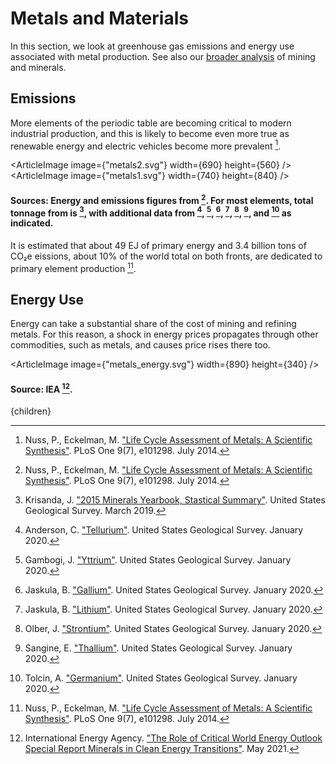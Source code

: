 


# Metals and Materials

In this section, we look at greenhouse gas emissions and energy use associated with metal production. See also our [broader analysis](http://urbancruiseship.org/topic/foodwater/mining) of mining and minerals.

## Emissions
More elements of the periodic table are becoming critical to modern industrial production, and this is likely to become even more true as renewable energy and electric vehicles become more prevalent [^7].

<ArticleImage image={"metals2.svg"} width={690} height={560} />
<ArticleImage image={"metals1.svg"} width={740} height={840} />
#### Sources: Energy and emissions figures from [^7]. For most elements, total tonnage from is [^6], with additional data from [^1], [^2], [^4], [^5], [^8], [^9], and [^10] as indicated.

It is estimated that about 49 EJ of primary energy and 3.4 billion tons of CO₂e eissions, about 10% of the world total on both fronts, are dedicated to primary element production [^7].

## Energy Use
Energy can take a substantial share of the cost of mining and refining metals. For this reason, a shock in energy prices propagates through other commodities, such as metals, and causes price rises there too.

<ArticleImage image={"metals_energy.svg"} width={890} height={340} />
#### Source: IEA [^3].

[^1]: Anderson, C. ["Tellurium"](https://pubs.usgs.gov/periodicals/mcs2020/mcs2020-tellurium.pdf). United States Geological Survey. January 2020.

[^2]: Gambogi, J. ["Yttrium"](https://pubs.usgs.gov/periodicals/mcs2020/mcs2020-yttrium.pdf). United States Geological Survey. January 2020.

[^3]: International Energy Agency. ["The Role of Critical World Energy Outlook Special Report Minerals in Clean Energy Transitions"](https://www.iea.org/reports/the-role-of-critical-minerals-in-clean-energy-transitions). May 2021.

[^4]: Jaskula, B. ["Gallium"](https://pubs.usgs.gov/periodicals/mcs2020/mcs2020-gallium.pdf). United States Geological Survey. January 2020.

[^5]: Jaskula, B. ["Lithium"](https://pubs.usgs.gov/periodicals/mcs2020/mcs2020-lithium.pdf). United States Geological Survey. January 2020.

[^6]: Krisanda, J. ["2015 Minerals Yearbook, Stastical Summary"](https://www.usgs.gov/centers/nmic/statistical-summary). United States Geological Survey. March 2019.

[^7]: Nuss, P., Eckelman, M. ["Life Cycle Assessment of Metals: A Scientific Synthesis"](https://journals.plos.org/plosone/article?id=10.1371/journal.pone.0101298). PLoS One 9(7), e101298. July 2014.

[^8]: Olber, J. ["Strontium"](https://pubs.usgs.gov/periodicals/mcs2020/mcs2020-strontium.pdf). United States Geological Survey. January 2020.

[^9]: Sangine, E. ["Thallium"](https://pubs.usgs.gov/periodicals/mcs2020/mcs2020-thallium.pdf). United States Geological Survey. January 2020.

[^10]: Tolcin, A. ["Germanium"](https://pubs.usgs.gov/periodicals/mcs2020/mcs2020-germanium.pdf). United States Geological Survey. January 2020.

  <Article 
    focusAreaUrl={focusAreaUrl} 
    hierarchy={hierarchy} 
    site={site}
  >
    {children}
  </Article>